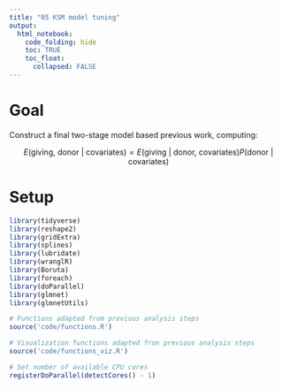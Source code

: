 ```yaml
---
title: "05 KSM model tuning"
output:
  html_notebook:
    code_folding: hide
    toc: TRUE
    toc_float:
      collapsed: FALSE
---
```


# Goal

Construct a final two-stage model based previous work, computing:

$$ E \left( \text{giving, donor | covariates} \right) = E \left(\text{giving | donor, covariates} \right) P \left(\text{donor | covariates} \right) $$

# Setup

```r
library(tidyverse)
library(reshape2)
library(gridExtra)
library(splines)
library(lubridate)
library(wranglR)
library(Boruta)
library(foreach)
library(doParallel)
library(glmnet)
library(glmnetUtils)

# Functions adapted from previous analysis steps
source('code/functions.R')

# Visualization functions adapted fron previous analysis steps
source('code/functions_viz.R')

# Set number of available CPU cores
registerDoParallel(detectCores() - 1)
```

